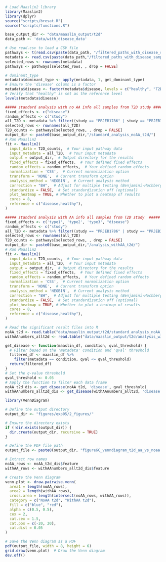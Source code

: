 ```r
# Load Maaslin2 library
library(Maaslin2)
library(dplyr)
source("scripts/bresat.R")
source("scripts/functions.R")

base_output_dir <- "data/maaslin_output/t2d"
data_path <- 'data/with_disease_data'
```

```r
# Use read.csv to load a CSV file
pathways <- t(read.csv(paste(data_path, "/filtered_paths_with_disease_samples_pathway_counts.csv", sep = ""), header = TRUE, row.names = 1, sep = ","))
metadata <- read.csv(paste(data_path,"/filtered_paths_with_disease_samples_metadata.csv", sep = ""), row.names = 1)
selected_rows <- rownames(metadata)
pathways <- pathways[selected_rows, , drop = FALSE]

# dominant_type
metadata$dominant_type <- apply(metadata, 1, get_dominant_type)
# Ensure the 'disease' column is a factor
metadata$disease <- factor(metadata$disease, levels = c("healthy", "T2D"))
# Verify that "healthy" is set as the reference level
levels(metadata$disease)
```

```r
##### standard analysis with no AA info all samples from T2D study #####
fixed_effects <- c("disease")
random_effects <- c("study")
all_T2D <- metadata %>% filter((study == "PRJEB1786" | study == "PRJEB38742" | study == "PRJNA422434"))
selected_rows <- rownames(all_T2D)
T2D_counts <- pathways[selected_rows, , drop = FALSE]
output_dir <- paste0(base_output_dir,"/standard_analysis_noAA_t2d/")
# Run Maaslin2
fit <- Maaslin2(
  input_data = T2D_counts,  # Your input pathway data
  input_metadata = all_T2D,  # Your input metadata
  output = output_dir,  # Output directory for the results
  fixed_effects = fixed_effects,  # Your defined fixed effects
  random_effects = random_effects,  # Your defined random effects
  normalization = 'CSS',  # Current normalization option
  transform = 'NONE',  # Current transform option
  analysis_method = 'NEGBIN',  # Current analysis method
  correction = "BH",  # Adjust for multiple testing (Benjamini-Hochberg)
  standardize = FALSE,  # Set standardization off (optional)
  plot_heatmap = TRUE, # Whether to plot a heatmap of results
  cores = 8,
  reference = c("disease,healthy"), 
)
```

```r
##### standard analysis with AA info all samples from T2D study  #####
fixed_effects <- c('type1', 'type2', 'type3', "disease")
random_effects <- c("study")
all_T2D <- metadata %>% filter((study == "PRJEB1786" | study == "PRJEB38742" | study == "PRJNA422434"))          
selected_rows <- rownames(all_T2D)
T2D_counts <- pathways[selected_rows, , drop = FALSE]
output_dir <- paste0(base_output_dir,"/analysis_withAA_t2d/")
# Run Maaslin2
fit <- Maaslin2(
  input_data = T2D_counts,  # Your input pathway data
  input_metadata = all_T2D,  # Your input metadata
  output = output_dir,  # Output directory for the results
  fixed_effects = fixed_effects,  # Your defined fixed effects
  random_effects = random_effects,  # Your defined random effects
  normalization = 'CSS',  # Current normalization option
  transform = 'NONE',  # Current transform option
  analysis_method = 'NEGBIN',  # Current analysis method
  correction = "BH",  # Adjust for multiple testing (Benjamini-Hochberg)
  standardize = FALSE,  # Set standardization off (optional)
  plot_heatmap = TRUE, # Whether to plot a heatmap of results
  cores = 8,
  reference = c("disease,healthy"), 
)
```


```r
# Read the significant result files into R
noAA_t2d <- read.table("data/maaslin_output/t2d/standard_analysis_noAA_t2d/significant_results.tsv", header = TRUE, sep = "\t")
withAAnumbers_allt2d <- read.table("data/maaslin_output/t2d/analysis_withAA_t2d/significant_results.tsv", header = TRUE, sep = "\t")

get_disease <- function(maaslin_df, condition, qval_threshold) {
  # Filter based on the 'metadata' condition and 'qval' threshold
  filtered_df <- maaslin_df %>%
    filter(metadata == condition, qval <= qval_threshold)
  return(filtered_df)
}
# Set the q-value threshold
qval_threshold <- 0.05
# Apply the function to filter each data frame
noAA_t2d_dis <- get_disease(noAA_t2d, 'disease', qval_threshold)
withAAnumbers_allt2d_dis <- get_disease(withAAnumbers_allt2d, 'disease', qval_threshold)

```

```r
library(VennDiagram)

# Define the output directory
output_dir <- "figures/exp05/2_figures/"

# Ensure the directory exists
if (!dir.exists(output_dir)) {
  dir.create(output_dir, recursive = TRUE)
}

# Define the PDF file path
output_file <- paste0(output_dir, "figure6C_venndiagram_t2d_aa_vs_noaa.pdf")

# Extract row names
noAA_rows <- noAA_t2d_dis$feature
withAA_rows <- withAAnumbers_allt2d_dis$feature

# Create the Venn diagram
venn.plot <- draw.pairwise.venn(
  area1 = length(noAA_rows),
  area2 = length(withAA_rows),
  cross.area = length(intersect(noAA_rows, withAA_rows)),
  category = c("NoAA t2d", "WithAA t2d"),
  fill = c("blue", "red"),
  alpha = c(0.5, 0.5),
  cex = 2,
  cat.cex = 1.5,
  cat.pos = c(-20, 20),
  cat.dist = 0.05
)

# Save the Venn diagram as a PDF
pdf(output_file, width = 8, height = 6)
grid.draw(venn.plot)  # Draw the Venn diagram
dev.off()
```
